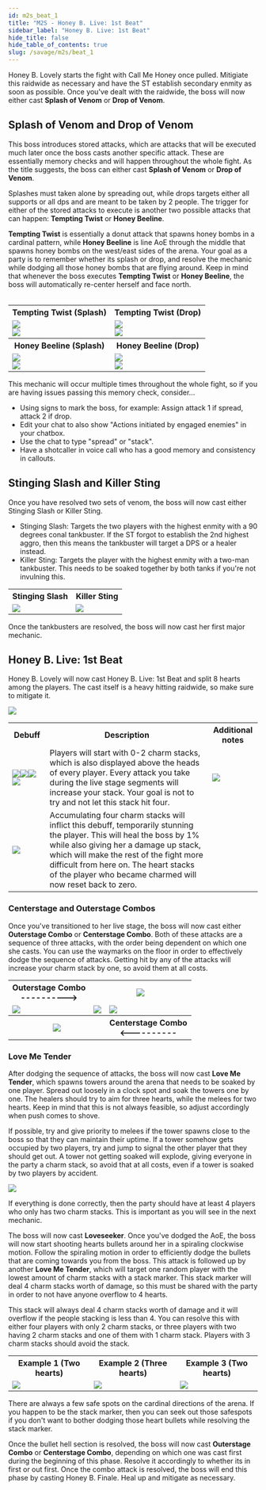 ```yaml
---
id: m2s_beat_1
title: "M2S - Honey B. Live: 1st Beat"
sidebar_label: "Honey B. Live: 1st Beat"
hide_title: false
hide_table_of_contents: true
slug: /savage/m2s/beat_1
---
```




Honey B. Lovely starts the fight with <Raidwide>Call Me Honey</Raidwide> once pulled. Mitigiate this raidwide as necessary and have the ST establish secondary enmity as soon as possible. Once you've dealt with the raidwide, the boss will now either cast <strong>Splash of Venom</strong> or <strong>Drop of Venom</strong>.


## Splash of Venom and Drop of Venom

This boss introduces stored attacks, which are attacks that will be executed much later once the boss casts another specific attack. These are essentially memory checks and will happen throughout the whole fight. As the title suggests, the boss can either cast <strong>Splash of Venom</strong> or <strong>Drop of Venom</strong>.

Splashes must taken alone by spreading out, while drops targets either all supports or all dps and are meant to be taken by 2 people. The trigger for either of the stored attacks to execute is another two possible attacks that can happen: <strong>Tempting Twist</strong> or <strong>Honey Beeline</strong>.

<strong>Tempting Twist</strong> is essentially a donut attack that spawns honey bombs in a cardinal pattern, while <strong>Honey Beeline</strong> is line AoE through the middle that spawns honey bombs on the west/east sides of the arena. Your goal as a party is to remember whether its splash or drop, and resolve the mechanic while dodging all those honey bombs that are flying around. Keep in mind that whenever the boss executes <strong>Tempting Twist</strong> or <strong>Honey Beeline</strong>, the boss will automatically re-center herself and face north. <br /><br />

<table width='80%'>
    <tr>
        <th>Tempting Twist (Splash)</th>
        <th>Tempting Twist (Drop)</th>
    </tr>
    <tr>
        <td><img src='https://ffxivkittenassets.z7.web.core.windows.net/m2s/tempting_twist_spread.gif' /><br /><img src='https://ffxivkittenassets.z7.web.core.windows.net/m2s/tempting_twist_spread.png' /></td>
        <td><img src='https://ffxivkittenassets.z7.web.core.windows.net/m2s/tempting_twist_stack.gif' /><br /><img src='https://ffxivkittenassets.z7.web.core.windows.net/m2s/tempting_twist_stack.png' /></td>
    </tr>
    <tr>
        <th>Honey Beeline (Splash)</th>
        <th>Honey Beeline (Drop)</th>
    </tr>
    <tr>
        <td><img src='https://ffxivkittenassets.z7.web.core.windows.net/m2s/honey_beeline_spread.gif' /><br /><img src='https://ffxivkittenassets.z7.web.core.windows.net/m2s/honey_beeline_spread.png' /></td>
        <td><img src='https://ffxivkittenassets.z7.web.core.windows.net/m2s/honey_beeline_stack.gif' /><br /><img src='https://ffxivkittenassets.z7.web.core.windows.net/m2s/honey_beeline_stack.png' /></td>
    </tr>
</table>

This mechanic will occur multiple times throughout the whole fight, so if you are having issues passing this memory check, consider...
- Using signs to mark the boss, for example: Assign attack 1 if spread, attack 2 if drop.
- Edit your chat to also show "Actions initiated by engaged enemies" in your chatbox.
- Use the chat to type "spread" or "stack".
- Have a shotcaller in voice call who has a good memory and consistency in callouts.

## Stinging Slash and Killer Sting

Once you have resolved two sets of venom, the boss will now cast either <Tankbuster>Stinging Slash</Tankbuster> or <Tankbuster>Killer Sting</Tankbuster>. 
- <Tankbuster>Stinging Slash</Tankbuster>: Targets the two players with the highest enmity with a 90 degrees conal tankbuster. If the ST forgot to establish the 2nd highest aggro, then this means the tankbuster will target a DPS or a healer instead.
- <Tankbuster>Killer Sting</Tankbuster>: Targets the player with the highest enmity with a two-man tankbuster. This needs to be soaked together by both tanks if you're not invulning this.

<table>
    <tr>
        <th>Stinging Slash</th>
        <th>Killer Sting</th>
    </tr>
    <tr>
        <td><img src='https://ffxivkittenassets.z7.web.core.windows.net/m2s/stinging_slash.gif' /></td>
        <td><img src='https://ffxivkittenassets.z7.web.core.windows.net/m2s/killer_sting.gif' /></td>
    </tr>
</table>

Once the tankbusters are resolved, the boss will now cast her first major mechanic.

## Honey B. Live: 1st Beat

Honey B. Lovely will now cast <Raidwide>Honey B. Live: 1st Beat</Raidwide> and split 8 hearts among the players. The cast itself is a heavy hitting raidwide, so make sure to mitigate it.

<img src='https://ffxivkittenassets.z7.web.core.windows.net/m2s/transition_beat_1.gif' />

<table width='70%'>
    <tr>
        <th width='15%'>Debuff</th>
        <th>Description</th>
        <th>Additional notes</th>
    </tr>
    <tr>
        <td><img src={infatuated_icon_hr} /><img src={head_over_heels_icon_hr} /><img src={hopeless_devotion_icon_hr} /><img src={honey_bee_mine_icon_hr} /></td>
        <td>Players will start with 0-2 charm stacks, which is also displayed above the heads of every player. Every attack you take during the live stage segments will increase your stack. Your goal is not to try and not let this stack hit four.</td>
        <td><img src='https://ffxivkittenassets.z7.web.core.windows.net/m2s/hearts_example.png' /></td>
    </tr>
    <tr>
        <td><img src={drone_icon_hr} /></td>
        <td>Accumulating four charm stacks will inflict this debuff, temporarily stunning the player. This will heal the boss by 1% while also giving her a damage up stack, which will make the rest of the fight more difficult from here on. The heart stacks of the player who became charmed will now reset back to zero.</td>
        <td></td>
    </tr>
</table>

### Centerstage and Outerstage Combos

Once you've transitioned to her live stage, the boss will now cast either <strong>Outerstage Combo</strong> or <strong>Centerstage Combo</strong>. Both of these attacks are a sequence of three attacks, with the order being dependent on which one she casts. You can use the waymarks on the floor in order to effectively dodge the sequence of attacks. Getting hit by any of the attacks will increase your charm stack by one, so avoid them at all costs.

<table width='70%'>
    <tr>
        <th>Outerstage Combo <br /> &#45;&#45;&#45;&#45;&#45;&#45;&#45;&#45;&#45;&#45;&#62;</th>
        <th colspan='2'><img src='https://ffxivkittenassets.z7.web.core.windows.net/m2s/outerstage_combo.gif' /></th>
    </tr>
    <tr>
        <td><img src='https://ffxivkittenassets.z7.web.core.windows.net/m2s/stage_combo_1.png' /></td>
        <td><img src='https://ffxivkittenassets.z7.web.core.windows.net/m2s/stage_combo_2.png' /></td>
        <td><img src='https://ffxivkittenassets.z7.web.core.windows.net/m2s/stage_combo_3.png' /></td>
    </tr>
    <tr>
        <th colspan='2'><img src='https://ffxivkittenassets.z7.web.core.windows.net/m2s/centerstage_combo.gif' /></th>
        <th>Centerstage Combo <br /> &#60;&#45;&#45;&#45;&#45;&#45;&#45;&#45;&#45;&#45;&#45;</th>
    </tr>
</table>


### Love Me Tender

After dodging the sequence of attacks, the boss will now cast <strong>Love Me Tender</strong>, which spawns towers around the arena that needs to be soaked by one player. Spread out loosely in a clock spot and soak the towers one by one. The healers should try to aim for three hearts, while the melees for two hearts. Keep in mind that this is not always feasible, so adjust accordingly when push comes to shove.

If possible, try and give priority to melees if the tower spawns close to the boss so that they can maintain their uptime. If a tower somehow gets occupied by two players, try and jump to signal the other player that they should get out. A tower not getting soaked will explode, giving everyone in the party a charm stack, so avoid that at all costs, even if a tower is soaked by two players by accident.

<img src='https://ffxivkittenassets.z7.web.core.windows.net/m2s/beat_1_love_me_tender.gif' />

If everything is done correctly, then the party should have at least 4 players who only has two charm stacks. This is important as you will see in the next mechanic.

The boss will now cast <strong>Loveseeker</strong>. Once you've dodged the AoE, the boss will now start shooting hearts bullets around her in a spiraling clockwise motion. Follow the spiraling motion in order to efficiently dodge the bullets that are coming towards you from the boss. This attack is followed up by another <strong>Love Me Tender</strong>, which will target one random player with the lowest amount of charm stacks with a stack marker. This stack marker will deal 4 charm stacks worth of damage, so this must be shared with the party in order to not have anyone overflow to 4 hearts.

This stack will always deal 4 charm stacks worth of damage and it will overflow if the people stacking is less than 4. You can resolve this with either four players with only 2 charm stacks, or three players with two having 2 charm stacks and one of them with 1 charm stack. Players with 3 charm stacks should avoid the stack.

<table>
    <tr>
        <th>Example 1 (Two hearts)</th>
        <th>Example 2 (Three hearts)</th>
        <th>Example 3 (Two hearts)</th>
    </tr>
    <tr>
        <td><img src='https://ffxivkittenassets.z7.web.core.windows.net/m2s/beat_1_loveseeker_example_1.gif' /></td>
        <td><img src='https://ffxivkittenassets.z7.web.core.windows.net/m2s/beat_1_loveseeker_example_2.gif' /></td>
        <td><img src='https://ffxivkittenassets.z7.web.core.windows.net/m2s/beat_1_loveseeker_example_3.gif' /></td>
    </tr>
</table>


There are always a few safe spots on the cardinal directions of the arena. If you happen to be the stack marker, then you can seek out those safespots if you don't want to bother dodging those heart bullets while resolving the stack marker.

Once the bullet hell section is resolved, the boss will now cast <strong>Outerstage Combo</strong> or <strong>Centerstage Combo</strong>, depending on which one was cast first during the beginning of this phase. Resolve it accordingly to whether its in first or out first. Once the combo attack is resolved, the boss will end this phase by casting <Raidwide>Honey B. Finale</Raidwide>. Heal up and mitigate as necessary.